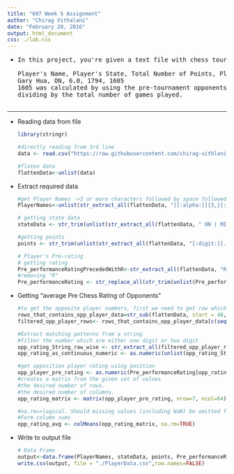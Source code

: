 ```yaml
---
title: "607 Week 5 Assignment"
author: "Chirag Vithalani"
date: "February 20, 2016"
output: html_document
css: ./lab.css
---
```


<ul class="a">
<li >
<pre>
In this project, you're given a text file with chess tournament results where the information has some structure. Your job is to create an R Markdown file that generates a .CSV file (that could for example be imported into a SQL database)with the following information for all of the players:

Player's Name, Player's State, Total Number of Points, Player's Pre-Rating, and Average Pre Chess Rating of Opponents For the first player, the information would be:
Gary Hua, ON, 6.0, 1794, 1605
1605 was calculated by using the pre-tournament opponents' ratings of 1436, 1563, 1600, 1610, 1649, 1663, 1716, and
dividing by the total number of games played.

</pre>
</li>
</ul>

<hr />

<ul class="a">
<li >

Reading data from file

```r
library(stringr)

#directly reading from 3rd line
data <- read.csv("https://raw.githubusercontent.com/chirag-vithlani/607/master/week5/tournamentinfo.txt", skip=3)

#flaten data
flattenData<-unlist(data)

```
</li>
</ul>

<ul class="a">
<li >

Extract required data

```r

#get Player Names ->3 or more characters followed by space followed by 3 or more characters
PlayerNames<-unlist(str_extract_all(flattenData, "[[:alpha:]]{3,}[:blank:][[:alpha:]]{1,}"))

# getting state data
stateData <- str_trim(unlist(str_extract_all(flattenData, " ON | MI | OH ")))

#getting points
points <- str_trim(unlist(str_extract_all(flattenData, "[:digit:][.][:digit:]")))

# Player's Pre-rating
# getting rating
Pre_performanceRatingPrecededWithR<-str_extract_all(flattenData, "R: *[[:digit:] ]*")
#removing "R"
Pre_performanceRating <- str_replace_all(str_trim(unlist(Pre_performanceRatingPrecededWithR)), "R: ", "")
```
</li>
</ul>

<ul class="a">
<li >
Getting "average Pre Chess Rating of Opponents"

```r

#to get the opposite player numbers, first we need to get row which cotains this information
rows_that_contains_opp_player_data=str_sub(flattenData, start = 48, end = 89)
filtered_opp_player_rows<- rows_that_contains_opp_player_data[c(seq(1, length(flattenData), by = 3))]

#Extract matching patterns from a string
#filter the number which are either one digit or two digit
opp_rating_String_raw_wise <- str_extract_all(filtered_opp_player_rows,"[[:digit:]]{1,2}")
opp_rating_as_continuous_numeric <- as.numeric(unlist(opp_rating_String_raw_wise))

#get opposition player rating using position
opp_player_pre_rating <- as.numeric(Pre_performanceRating[opp_rating_as_continuous_numeric]) 
#creates a matrix from the given set of values
#the desired number of rows.
#the desired number of columns.
opp_rating_matrix <- matrix(opp_player_pre_rating, nrow=7, ncol=64)

#na.rm=>logical. Should missing values (including NaN) be omitted from the calculations?
#Form column sums 
opp_rating_avg <- colMeans(opp_rating_matrix, na.rm=TRUE)


```
</li>
</ul>

<ul class="a">
<li >

Write to output file

```r
# Data Frame
output<-data.frame(PlayerNames, stateData, points, Pre_performanceRating, opp_rating_avg)
write.csv(output, file = "./PlayerData.csv",row.names=FALSE)
```
</li>
</ul>